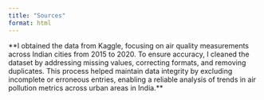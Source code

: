 ```yaml
---
title: "Sources"
format: html
---
```


\*\*I obtained the data from Kaggle, focusing on air quality measurements across Indian cities from 2015 to 2020. To ensure accuracy, I cleaned the dataset by addressing missing values, correcting formats, and removing duplicates. This process helped maintain data integrity by excluding incomplete or erroneous entries, enabling a reliable analysis of trends in air pollution metrics across urban areas in India.\*\*
